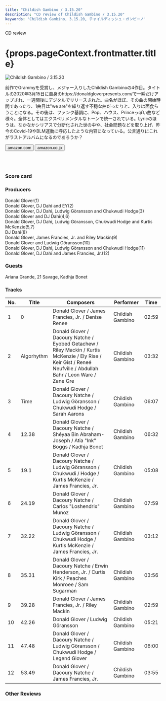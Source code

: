 ```yaml
---
title: "Childish Gambino / 3.15.20"
description: "CD review of Childish Gambino / 3.15.20"
keywords: 'Childish Gambino, 3.15.20, チャイルディッシュ・ガンビーノ'
---
```





<p className="largeP">CD review</p>
<h1 className="h1--no--margin">{props.pageContext.frontmatter.title}</h1>

<Row  className="image-card-group">
	<Column colMd={"4"} colLg={"4"} noGutterMdLeft="">
       <ImageCard>

![Childish Gambino / 3.15.20](../../images/cd/childishgambino2L.jpg) 

</ImageCard>
	</Column>
	<Column colMd={"8"} colLg={"8"} noGutterMdLeft="">
	<p>
	前作でGrammyを受賞し、メジャー入りしたChildish Gambinoの4作目。タイトルの2020年3月15日に自身のhttps://donaldgloverpresents.com/で一瞬だけアップされ、一週間後にデジタルでリリースされた。曲名がほぼ、その曲の開始時間であったり、1曲目は"we are"を繰り返す不穏な曲だったりと、入りは面食らうことになる。その後は、ファンク基調に、Pop、ハウス、Princeっぽい曲など様々。全体としてはエクスペリメンタルなトーンで統一されている。Lyricのほうは、なかなかシリアスで分断化された世の中や、社会問題などを取り上げ、昨今のCovid-19やBLM運動に呼応したような内容になっている。公言通りにこれがラストアルバムになるのであろうか？
	</p>
	<div>
	  <Button href="https://amzn.to/3cF27CE" kind="primary" size="small" renderIcon={ArrowUpRight24}>
      amazon.com
      </Button>
      <Button href="https://amzn.to/30gaEtf" kind="secondary" size="small" renderIcon={ArrowUpRight24}>
      amazon.co.jp
      </Button>
	</div>
	<a style="display:inline-block;overflow:hidden;background:url(https://linkmaker.itunes.apple.com/ja-jp/lockup.svg?releaseDate=2020-03-22&kind=album&bubble=apple_music&style=mono-black) no-repeat;width:180px;height:45px;" href="https://geo.music.apple.com/jp/album/3-15-20/1503868246?mt=1&app=music&ls=1&at=11lcug"></a>
	<a style="display:inline-block;overflow:hidden;background:url(https://linkmaker.itunes.apple.com/ja-jp/badge-lrg.svg?releaseDate=2020-03-22T00:00:00Z&kind=album&bubble=itunes_music) no-repeat;width:140px;height:45px;" href="https://geo.music.apple.com/jp/album/3-15-20/1503868246?app=itunes&at=11lcug"></a>
	</Column>
</Row>
<Row >
	<Column colMd={"4"} colLg={"4"} noGutterMdLeft="">
<div>
    <h3>Score card</h3>
	<SliderJS1 value="5" />
    <SliderJS2 value="4" />
	<SliderJS3 value="1" />
    <SliderJS4 value="9" />
</div>
</Column>
<Column colMd={"8"} colLg={"8"} noGutterMdLeft="">
<div>
<h3>Producers</h3>
<p>
Donald Glover(1)
<br/>Donald Glover, DJ Dahi and EY(2)
<br/>Donald Glover, DJ Dahi, Ludwig Göransson and Chukwudi Hodge(3)
<br/>Donald Glover and DJ Dahi(4,6)
<br/>Donald Glover, DJ Dahi, Ludwig Göransson, Chukwudi Hodge and Kurtis McKenzie(5,7)
<br/>DJ Dahi(8)
<br/>Donald Glover, James Francies, Jr. and Riley Mackin(9)
<br/>Donald Glover and Ludwig Göransson(10)
<br/>Donald Glover, DJ Dahi, Ludwig Göransson and Chukwudi Hodge(11)
<br/>Donald Glover, DJ Dahi and James Francies, Jr.(12)
</p>
<h3>Guests</h3>
<p>
Ariana Grande, 21 Savage, Kadhja Bonet
</p>
</div>
</Column>
</Row>

<h3>Tracks</h3>

| No. |	 Title     |	 Composers                                                                                                                                                     |	 Performer    |	 Time |
| --- |	---------- | ----------------------------------------------------------------------------------------------------------------------------------------------------------------- | ---------------- |	----- |
| 1	  |	0          | Donald Glover / James Francies, Jr. / Denise Renee                                                                                                                | Childish Gambino |	02:59 |
| 2	  |	Algorhythm | Donald Glover / Dacoury Natche / Eyobed Getachew / Riley Mackin / Kurtis McKenzie / Ely Rise / Keir Gist / Reneé Neufville / Abdullah Bahr / Leon Ware / Zane Gre | Childish Gambino |	03:32 |
| 3	  |	Time       | Donald Glover / Dacoury Natche / Ludwig Göransson / Chukwudi Hodge / Sarah Aarons                                                                                 | Childish Gambino |	06:07 |
| 4	  |	12.38      | Donald Glover / Dacoury Natche / Shéyaa Bin Abraham-Joseph / Atia "Ink" Boggs / Kadhja Bonet                                                                      | Childish Gambino |	06:32 |
| 5	  |	19.1       | Donald Glover / Dacoury Natche / Ludwig Göransson / Chukwudi / Hodge / Kurtis McKenzie / James Francies, Jr.                                                      | Childish Gambino |	05:08 |
| 6	  |	24.19      | Donald Glover / Dacoury Natche / Carlos "Loshendrix" Munoz                                                                                                        | Childish Gambino |	07:59 |
| 7	  |	32.22      | Donald Glover / Dacoury Natche / Ludwig Göransson / Chukwudi Hodge / Kurtis McKenzie / James Francies, Jr.                                                        | Childish Gambino |	03:12 |
| 8	  |	35.31      | Donald Glover / Dacoury Natche / Erwin Henderson, Jr. / Curtis Kirk / Peaches Monroee / Sam Sugarman                                                              | Childish Gambino |	03:56 |
| 9	  |	39.28      | Donald Glover / James Francies, Jr. / Riley Mackin                                                                                                                | Childish Gambino |	02:59 |
| 10  |	42.26      | Donald Glover / Ludwig Göransson                                                                                                                                  | Childish Gambino |	05:21 |
| 11  |	47.48      | Donald Glover / Dacoury Natche / Ludwig Göransson / Chukwudi Hodge / Legend Glover                                                                                | Childish Gambino |	06:00 |
| 12  |	53.49      | Donald Glover / Dacoury Natche / James Francies, Jr.                                                                                                              | Childish Gambino |	03:55 |  

<h3>Other Reviews</h3>

<Row>
<Column colMd={3} colLg={3} noGutterMdLeft>
<Review1 />
</Column>
</Row>